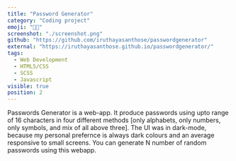 ```yaml
---
title: "Password Generator"
category: "Coding project"
emoji: "👨‍💻"
screenshot: "./screenshot.png"
github: "https://github.com/iruthayasanthose/passwordgenerator"
external: "https://iruthayasanthose.github.io/passwordgenerator/"
tags:
  - Web Development
  - HTML5/CSS
  - SCSS
  - Javascript
visible: true
position: 2
---
```


Passwords Generator is a web-app. It produce passwords using upto range of 16 characters in four different methods [only alphabets, only numbers, only symbols, and mix of all above three]. The UI was in dark-mode, because my personal prefernce is always dark colours and an average responsive to small screens. You can generate N number of random passwords using this webapp.
